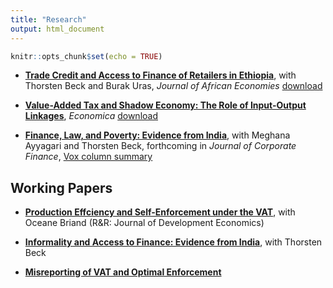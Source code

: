 ```yaml
---
title: "Research"
output: html_document
---
```


```r
knitr::opts_chunk$set(echo = TRUE)
```

- [__Trade Credit and Access to Finance of Retailers in Ethiopia__](https://academic.oup.com/jae/advance-article-abstract/doi/10.1093/jae/ejz018/5433371?redirectedFrom=fulltext), with Thorsten Beck and Burak Uras, _Journal of African Economies_  [download](https://www.dropbox.com/s/lvub486u1leu3u1/trade%20credit%20in%20Ethiopia.pdf?dl=0)

- [__Value-Added Tax and Shadow Economy: The Role of Input-Output Linkages__](https://onlinelibrary.wiley.com/doi/10.1111/ecca.12310), _Economica_ [download](https://www.dropbox.com/s/7d2ky4v1do9v2w6/VAT%20IO%20linkage%20and%20informality.pdf?dl=0) 

- [__Finance, Law, and Poverty: Evidence from India__](https://www.dropbox.com/s/rps5qr8ryzd7g02/Finance%20and%20Poverty%20in%20India-072319-MA.pdf?dl=0), with Meghana Ayyagari and Thorsten Beck, forthcoming in _Journal of Corporate Finance_, [Vox column summary](http://www.voxeu.org/article/migrating-out-poverty-role-finance)

## Working Papers


- [__Production Effciency and Self-Enforcement under the VAT__](https://www.dropbox.com/s/0i0kuivnlx5izmt/PE%20VAT.pdf?dl=0), with Oceane Briand  (R&R: Journal of Development Economics)

- [__Informality and Access to Finance: Evidence from India__](https://www.dropbox.com/s/582lxinxyeyjd27/informality%20in%20india%20June%202019.pdf?dl=0), with Thorsten Beck 

- [__Misreporting of VAT and Optimal Enforcement__](http://papers.ssrn.com/sol3/papers.cfm?abstract_id=2505998) 


